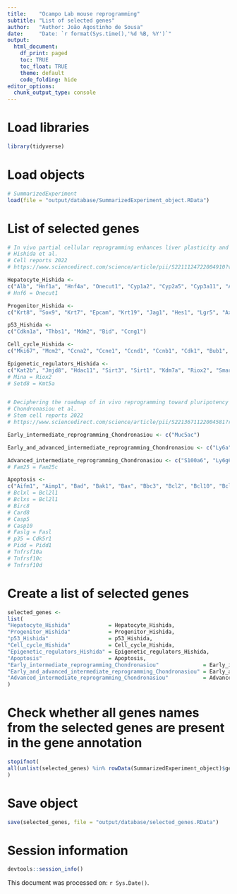 ```yaml
---
title:    "Ocampo Lab mouse reprogramming"
subtitle: "List of selected genes"
author:   "Author: João Agostinho de Sousa"
date:     "Date: `r format(Sys.time(),'%d %B, %Y')`"
output:
  html_document:
    df_print: paged
    toc: TRUE
    toc_float: TRUE
    theme: default
    code_folding: hide
editor_options:
  chunk_output_type: console
---
```


# Load libraries
```r

library(tidyverse)

```

# Load objects
```r

# SummarizedExperiment
load(file = "output/database/SummarizedExperiment_object.RData")

```

# List of selected genes
```r

# In vivo partial cellular reprogramming enhances liver plasticity and regeneration
# Hishida et al.
# Cell reports 2022
# https://www.sciencedirect.com/science/article/pii/S2211124722004910?via%3Dihub 

Hepatocyte_Hishida <- 
c("Alb", "Hnf1a", "Hnf4a", "Onecut1", "Cyp1a2", "Cyp2a5", "Cyp3a11", "Acsl1", "Apoc1", "Apoc2", "Apoa5", "Hpx", "Arg1", "Cps1", "Pck1", "Slc25a47", "Otc", "Cbs", "Asl", "Cpox", "Cs", "Khk", "Gsta3", "Glul", "Aldh1a1", "Aldh3a2", "Aqp9", "Gstm1", "Gstm2", "Gstm6", "Afp")
# Hnf6 = Onecut1

Progenitor_Hishida <-
c("Krt8", "Sox9", "Krt7", "Epcam", "Krt19", "Jag1", "Hes1", "Lgr5", "Axin2", "Prom1", "Cd24a", "Tcf7l2", "Ddr1", "Igfbp3")

p53_Hishida <-
c("Cdkn1a", "Thbs1", "Mdm2", "Bid", "Ccng1")

Cell_cycle_Hishida <-
c("Mki67", "Mcm2", "Ccna2", "Ccne1", "Ccnd1", "Ccnb1", "Cdk1", "Bub1", "Aurka", "Plk1", "Pcna")

Epigenetic_regulators_Hishida <-
c("Kat2b", "Jmjd8", "Hdac11", "Sirt3", "Sirt1", "Kdm7a", "Riox2", "Smarcc1", "Kdm3a", "Hdac4", "Tet2", "Cdyl", "Hdac1", "Kdm5b", "Kat7", "Arid1a", "Kdm6a", "Ino80d", "Kat6b", "Ino80", "Kdm1a", "Kdm1b", "Ezh2", "Smarca5", "Hdac2", "Prmt5", "Ruvbl1", "Smyd5", "Kat2a", "Jarid2", "Tet1", "Mta2", "Elp3", "Smarca4", "Kdm3b", "Chd4", "Ino80c", "Ncoa3", "Hat1", "Jmjd1c", "Kmt5a", "Dnmt1")
# Mina = Riox2
# Setd8 = Kmt5a


# Deciphering the roadmap of in vivo reprogramming toward pluripotency
# Chondronasiou et al.
# Stem cell reports 2022
# https://www.sciencedirect.com/science/article/pii/S2213671122004581?ref=pdf_download&fr=RR-2&rr=8608a4b19b516aa0

Early_intermediate_reprogramming_Chondronasiou <- c("Muc5ac")

Early_and_advanced_intermediate_reprogramming_Chondronasiou <- c("Ly6a", "Aldh3a1", "Nccrp1", "Tff1", "Cd9", "Gsto1")

Advanced_intermediate_reprogramming_Chondronasiou <- c("S100a6", "Ly6g6c", "Slurp1", "Anxa8", "Fam25c", "Dkkl1", "Krt13", "Krt6a", "Krt14", "Krt16", "Cnfn", "Sdcbp2", "Avil", "Epop")
# Fam25 = Fam25c

Apoptosis <- 
c("Aifm1", "Aimp1", "Bad", "Bak1", "Bax", "Bbc3", "Bcl2", "Bcl10", "Bcl2l1", "Bik", "Birc5", "Card19", "Casp1", "Casp2", "Casp3", "Casp4", "Casp6", "Casp7", "Casp8", "Casp9", "Casp12", "Cflar", "Cradd", "Diablo", "Ero1a", "Fadd", "Fasl", "Gzma", "Gzmb", "Lamtor5", "Lcn2", "Ltbr", "Mapt", "Meox2", "Mfn2", "Mlkl", "Naip1", "Naip5", "Nfil3", "Optn", "Cdk5r1", "Pcna", "Pdcd4", "Pidd1", "Pmaip1", "Prf1", "Ptpn6", "Rfc4", "Serpinb9", "Sfrp1", "Smpd1", "Syvn1", "Tgfb1", "Tgfb2", "Tnfaip8", "Tnfrsf10b", "Tnfrsf11b", "Tnfsf10", "Tradd", "Xiap")
# Bclxl = Bcl2l1
# Bclxs = Bcl2l1
# Birc8
# Card8
# Casp5
# Casp10
# Faslg = Fasl
# p35 = Cdk5r1
# Pidd = Pidd1
# Tnfrsf10a
# Tnfrsf10c
# Tnfrsf10d

```

# Create a list of selected genes
```r

selected_genes <- 
list(
"Hepatocyte_Hishida"            = Hepatocyte_Hishida,
"Progenitor_Hishida"            = Progenitor_Hishida,
"p53_Hishida"                   = p53_Hishida,
"Cell_cycle_Hishida"            = Cell_cycle_Hishida,
"Epigenetic_regulators_Hishida" = Epigenetic_regulators_Hishida,
"Apoptosis"                     = Apoptosis,
"Early_intermediate_reprogramming_Chondronasiou"              = Early_intermediate_reprogramming_Chondronasiou,
"Early_and_advanced_intermediate_reprogramming_Chondronasiou" = Early_and_advanced_intermediate_reprogramming_Chondronasiou,
"Advanced_intermediate_reprogramming_Chondronasiou"           = Advanced_intermediate_reprogramming_Chondronasiou
)

```

# Check whether all genes names from the selected genes are present in the gene annotation
```r

stopifnot(
all(unlist(selected_genes) %in% rowData(SummarizedExperiment_object)$gene_name)
)

```

# Save object
```r

save(selected_genes, file = "output/database/selected_genes.RData")

```

# Session information
```r

devtools::session_info()

```

This document was processed on: `r Sys.Date()`.
